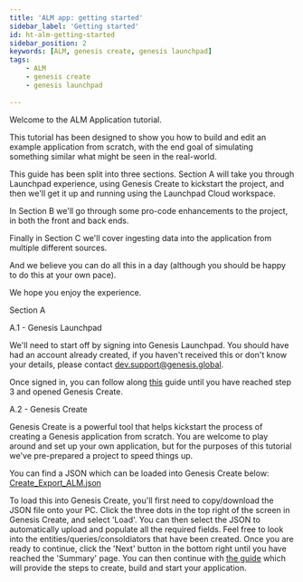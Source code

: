 ```yaml
---
title: 'ALM app: getting started'
sidebar_label: 'Getting started'
id: ht-alm-getting-started
sidebar_position: 2
keywords: [ALM, genesis create, genesis launchpad]
tags:
    - ALM
    - genesis create
    - genesis launchpad
 
---
```



Welcome to the ALM Application tutorial.

This tutorial has been designed to show you how to build and edit an example application from scratch, with the end goal of simulating something similar what might be seen in the real-world.

This guide has been split into three sections.
Section A will take you through Launchpad experience, using Genesis Create to kickstart the project, and then we'll get it up and running using the Launchpad Cloud workspace.

In Section B we'll go through some pro-code enhancements to the project, in both the front and back ends.

Finally in Section C we'll cover ingesting data into the application from multiple different sources.

And we believe you can do all this in a day (although you should be happy to do this at your own pace).

We hope you enjoy the experience.



Section A

A.1 - Genesis Launchpad

We'll need to start off by signing into Genesis Launchpad. You should have had an account already created, if you haven't received this or don't know your details, please contact dev.support@genesis.global.

Once signed in, you can follow along [this](https://scribehow.com/shared/Running_and_Testing_Using_Genesis_Cloud_Workspace__GkNIBZLWQC-p8myYhxoaIg) guide until you have reached step 3 and opened Genesis Create.


A.2 - Genesis Create

Genesis Create is a powerful tool that helps kickstart the process of creating a Genesis application from scratch.
You are welcome to play around and set up your own application, but for the purposes of this tutorial we've pre-prepared a project to speed things up.

You can find a JSON which can be loaded into Genesis Create below:
[Create_Export_ALM.json](https://github.com/genesiscommunitysuccess/docs/tree/MAX-JOHN-PTL-1478/docs/07_how-to/40_alm-app/Create_Export_ALM.json)

To load this into Genesis Create, you'll first need to copy/download the JSON file onto your PC.
Click the three dots in the top right of the screen in Genesis Create, and select 'Load'. You can then select the JSON to automatically upload and populate all the required fields.
Feel free to look into the entities/queries/consoldiators that have been created.
Once you are ready to continue, click the 'Next' button in the bottom right until you have reached the 'Summary' page. You can then continue with [the guide](https://scribehow.com/shared/Running_and_Testing_Using_Genesis_Cloud_Workspace__GkNIBZLWQC-p8myYhxoaIg) which will provide the steps to create, build and start your application.